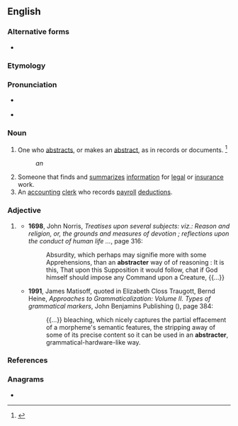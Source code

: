 ==English==

===Alternative forms===
* {{l|en|abstractor}}

===Etymology===
{{suffix|en|abstract|er|id2=agent noun}}

===Pronunciation===
* {{a|US}} {{IPA|en|/æbˈstɹkæ.tɚ/}}
* {{rhymes|en|æktə(ɹ)|s=3}}

===Noun===
{{en-noun}}

# One who [[abstract]]s, or makes an [[abstract]], as in records or documents. {{defdate|First attested in the late 17<sup>th</sup> century.}}<ref name=SOED>{{R:SOED5|page=10}}</ref>
#: ''an {{w|abstractor of title}}''
# Someone that finds and [[summarize]]s [[information]] for [[legal]] or [[insurance]] work.
# An [[accounting]] [[clerk]] who records [[payroll]] [[deduction]]s.

===Adjective===
{{head|en|comparative adjective}}

# {{lb|en|rare}} {{en-comparative of|abstract}}
#* '''1698''', John Norris, ''Treatises upon several subjects: viz.: Reason and religion, or, the grounds and measures of devotion ; reflections upon the conduct of human life ...'', page 316:
#*: Absurdity, which perhaps may signifie more with some Apprehensions, than an '''abstracter''' way of of reasoning : It is this, That upon this Supposition it would follow, chat if God himself should impose any Command upon a Creature, {{...}}
#* '''1991''',  James Matisoff, quoted in Elizabeth Closs Traugott, Bernd Heine, ''Approaches to Grammaticalization: Volume II. Types of grammatical markers'', John Benjamins Publishing ({{ISBN|9789027277619}}), page 384:
#*: {{...}} bleaching, which nicely captures the partial  effacement of a morpheme's semantic features, the stripping away of some of its precise content so it can be used in an '''abstracter''', grammatical-hardware-like  way.

===References===
<references/>

===Anagrams===
* {{anagrams|en|a=aabcerrstt|reabstract}}
